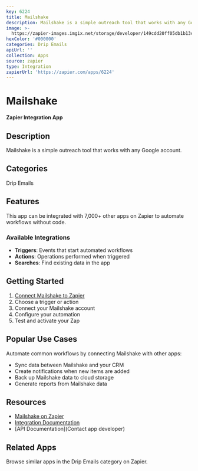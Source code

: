 ```yaml
---
key: 6224
title: Mailshake
description: Mailshake is a simple outreach tool that works with any Google account.
image: >-
  https://zapier-images.imgix.net/storage/developer/149cdd20ff05db1b13c6686bc4e2f073.png?auto=format%2Ccompress&ixlib=python-3.0.0&q=50
hexColor: '#000000'
categories: Drip Emails
apiUrl: ''
collection: Apps
source: zapier
type: Integration
zapierUrl: 'https://zapier.com/apps/6224'
---
```

# Mailshake

**Zapier Integration App**

## Description

Mailshake is a simple outreach tool that works with any Google account.

## Categories

Drip Emails

## Features

This app can be integrated with 7,000+ other apps on Zapier to automate workflows without code.

### Available Integrations

- **Triggers**: Events that start automated workflows
- **Actions**: Operations performed when triggered
- **Searches**: Find existing data in the app

## Getting Started

1. [Connect Mailshake to Zapier](https://zapier.com/apps/6224)
2. Choose a trigger or action
3. Connect your Mailshake account
4. Configure your automation
5. Test and activate your Zap

## Popular Use Cases

Automate common workflows by connecting Mailshake with other apps:

- Sync data between Mailshake and your CRM
- Create notifications when new items are added
- Back up Mailshake data to cloud storage
- Generate reports from Mailshake data

## Resources

- [Mailshake on Zapier](https://zapier.com/apps/6224)
- [Integration Documentation](https://zapier.com/apps/6224/integrations)
- [API Documentation](Contact app developer)

## Related Apps

Browse similar apps in the Drip Emails category on Zapier.
